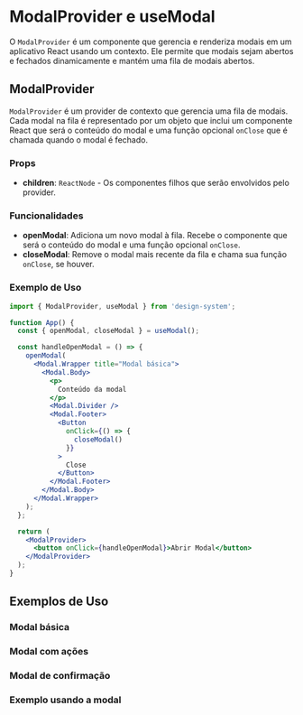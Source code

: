 
<Meta of={ModalStories} title="Modal" />

# ModalProvider e useModal

O `ModalProvider` é um componente que gerencia e renderiza modais em um aplicativo React usando um contexto. Ele permite que modais sejam abertos e fechados dinamicamente e mantém uma fila de modais abertos.

## ModalProvider

`ModalProvider` é um provider de contexto que gerencia uma fila de modais. Cada modal na fila é representado por um objeto que inclui um componente React que será o conteúdo do modal e uma função opcional `onClose` que é chamada quando o modal é fechado.

### Props

- **children**: `ReactNode` - Os componentes filhos que serão envolvidos pelo provider.

### Funcionalidades

- **openModal**: Adiciona um novo modal à fila. Recebe o componente que será o conteúdo do modal e uma função opcional `onClose`.
- **closeModal**: Remove o modal mais recente da fila e chama sua função `onClose`, se houver.

### Exemplo de Uso

```jsx
import { ModalProvider, useModal } from 'design-system';

function App() {
  const { openModal, closeModal } = useModal();

  const handleOpenModal = () => {
    openModal(
      <Modal.Wrapper title="Modal básica">
        <Modal.Body>
          <p>
            Conteúdo da modal
          </p>
          <Modal.Divider />
          <Modal.Footer>
            <Button
              onClick={() => {
                closeModal()
              }}
            >
              Close
            </Button>
          </Modal.Footer>
        </Modal.Body>
      </Modal.Wrapper>
    );
  };

  return (
    <ModalProvider>
      <button onClick={handleOpenModal}>Abrir Modal</button>
    </ModalProvider>
  );
}
```

## Exemplos de Uso

### Modal básica

<Canvas of={ModalStories.BasicModal} layout="padded" story="inline" />

### Modal com ações

<Canvas of={ModalStories.ModalWithFooterActions} layout="padded" />

### Modal de confirmação
<Canvas of={ModalStories.BasicConfirmationModal} layout="padded" />

### Exemplo usando a modal
<Canvas of={ModalStories.BasicOpenModal} layout="fullscreen" />
